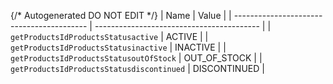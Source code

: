 {/* Autogenerated DO NOT EDIT  */}
| Name                                      | Value                                     |
| ----------------------------------------- | ----------------------------------------- |
| `getProductsIdProductsStatusactive`       | ACTIVE                                    |
| `getProductsIdProductsStatusinactive`     | INACTIVE                                  |
| `getProductsIdProductsStatusoutOfStock`   | OUT_OF_STOCK                              |
| `getProductsIdProductsStatusdiscontinued` | DISCONTINUED                              |